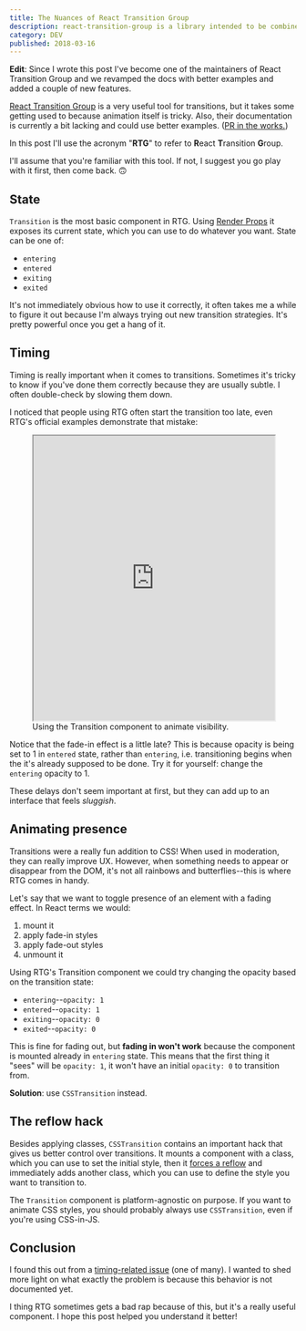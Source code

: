 ```yaml
---
title: The Nuances of React Transition Group
description: react-transition-group is a library intended to be combined with CSS transitions to animate elements in and out of the DOM.
category: DEV
published: 2018-03-16
---
```


**Edit**: Since I wrote this post I've become one of the maintainers of React Transition Group and we revamped the docs with better examples and added a couple of new features.

[React Transition Group](https://reactcommunity.org/react-transition-group/) is a very useful tool for transitions, but it takes some getting used to because animation itself is tricky. Also, their documentation is currently a bit lacking and could use better examples. ([PR in the works.](https://github.com/reactjs/react-transition-group/pull/304))

In this post I'll use the acronym "**RTG**" to refer to **R**eact **T**ransition **G**roup.

I'll assume that you're familiar with this tool. If not, I suggest you go play with it first, then come back. 🙃

## State

`Transition` is the most basic component in RTG. Using [Render Props] it exposes its current state, which you can use to do whatever you want. State can be one of:

  - `entering`
  - `entered`
  - `exiting`
  - `exited`

It's not immediately obvious how to use it correctly, it often takes me a while to figure it out because I'm always trying out new transition strategies. It's pretty powerful once you get a hang of it.

## Timing

Timing is really important when it comes to transitions. Sometimes it's tricky to know if you've done them correctly because they are usually subtle. I often double-check by slowing them down.

I noticed that people using RTG often start the transition too late, even RTG's official examples demonstrate that mistake:

<figure>
  <iframe
    src="https://codesandbox.io/embed/y26rj99yov"
    title="CodeSandbox demo"
    width="100%"
    height="500"
    sandbox="allow-modals allow-forms allow-popups allow-scripts allow-same-origin">
  </iframe>
  <figcaption>
    Using the Transition component to animate visibility.
  </figcaption>
</figure>

Notice that the fade-in effect is a little late? This is because opacity is being set to 1 in `entered` state, rather than `entering`, i.e. transitioning begins when the it's already supposed to be done. Try it for yourself: change the `entering` opacity to 1.

These delays don't seem important at first, but they can add up to an interface that feels _sluggish_.

## Animating presence

Transitions were a really fun addition to CSS! When used in moderation, they can really improve UX. However, when something needs to appear or disappear from the DOM, it's not all rainbows and butterflies--this is where RTG comes in handy.

Let's say that we want to toggle presence of an element with a fading effect. In React terms we would:

  1. mount it
  2. apply fade-in styles
  3. apply fade-out styles
  4. unmount it

Using RTG's Transition component we could try changing the opacity based on the transition state:

  - `entering`--`opacity: 1`
  - `entered`--`opacity: 1`
  - `exiting`--`opacity: 0`
  - `exited`--`opacity: 0`

This is fine for fading out, but **fading in won't work** because the component is mounted already in `entering` state. This means that the first thing it "sees" will be `opacity: 1`, it won't have an initial `opacity: 0` to transition from.

**Solution**: use `CSSTransition` instead.

## The reflow hack

Besides applying classes, `CSSTransition` contains an important hack that gives us better control over transitions. It mounts a component with a class, which you can use to set the initial style, then it [forces a reflow][reflow-hack] and immediately adds another class, which you can use to define the style you want to transition to.

The `Transition` component is platform-agnostic on purpose. If you want to animate CSS styles, you should probably always use `CSSTransition`, even if you're using CSS-in-JS.

## Conclusion

I found this out from a [timing-related issue][timing-explained] (one of many). I wanted to shed more light on what exactly the problem is because this behavior is not documented yet.

I thing RTG sometimes gets a bad rap because of this, but it's a really useful component. I hope this post helped you understand it better!

[Render Props]: https://reactjs.org/docs/render-props.html
[reflow-hack]: https://github.com/reactjs/react-transition-group/blob/5007303e729a74be66a21c3e2205e4916821524b/src/CSSTransition.js#L208-L215
[timing-explained]: https://github.com/reactjs/react-transition-group/issues/159#issuecomment-322761171